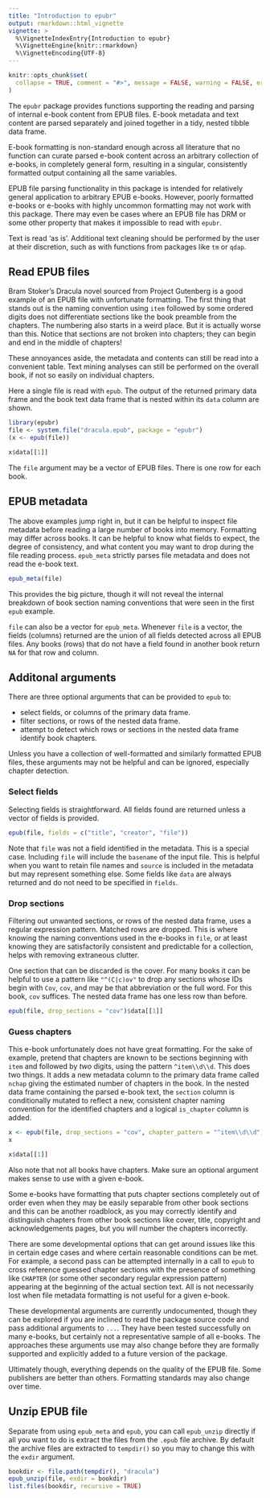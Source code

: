 ---
title: "Introduction to epubr"
output: rmarkdown::html_vignette
vignette: >
  %\VignetteIndexEntry{Introduction to epubr}
  %\VignetteEngine{knitr::rmarkdown}
  %\VignetteEncoding{UTF-8}
---

```{r setup, include=FALSE}
knitr::opts_chunk$set(
  collapse = TRUE, comment = "#>", message = FALSE, warning = FALSE, error = FALSE, tidy = TRUE
)
```

The `epubr` package provides functions supporting the reading and parsing of internal e-book content from EPUB files. E-book metadata and text content are parsed separately and joined together in a tidy, nested tibble data frame. 

E-book formatting is non-standard enough across all literature that no function can curate parsed e-book content across an arbitrary collection of e-books, in completely general form, resulting in a singular, consistently formatted output containing all the same variables.

EPUB file parsing functionality in this package is intended for relatively general application to arbitrary EPUB e-books. However, poorly formatted e-books or e-books with highly uncommon formatting may not work with this package.
There may even be cases where an EPUB file has DRM or some other property that makes it impossible to read with `epubr`.

Text is read 'as is'. Additional text cleaning should be performed by the user at their discretion, such as with functions from packages like `tm` or `qdap`.

## Read EPUB files

Bram Stoker's Dracula novel sourced from Project Gutenberg is a good example of an EPUB file with unfortunate formatting.
The first thing that stands out is the naming convention using `item` followed by some ordered digits does not differentiate sections like the book preamble from the chapters.
The numbering also starts in a weird place. But it is actually worse than this. Notice that sections are not broken into chapters; they can begin and end in the middle of chapters!

These annoyances aside, the metadata and contents can still be read into a convenient table. Text mining analyses can still be performed on the overall book, if not so easily on individual chapters.

Here a single file is read with `epub`. The output of the returned primary data frame and the book text data frame that is nested within its `data` column are shown.

```{r ex1}
library(epubr)
file <- system.file("dracula.epub", package = "epubr")
(x <- epub(file))

x$data[[1]]
```

The `file` argument may be a vector of EPUB files. There is one row for each book.

## EPUB metadata

The above examples jump right in, but it can be helpful to inspect file metadata before reading a large number of books into memory. Formatting may differ across books. It can be helpful to know what fields to expect, the degree of consistency, and what content you may want to drop during the file reading process. `epub_meta` strictly parses file metadata and does not read the e-book text.

```{r ex2}
epub_meta(file)
```

This provides the big picture, though it will not reveal the internal breakdown of book section naming conventions that were seen in the first `epub` example.

`file` can also be a vector for `epub_meta`. Whenever `file` is a vector, the fields (columns) returned are the union of all fields detected across all EPUB files. Any books (rows) that do not have a field found in another book return `NA` for that row and column.

## Additonal arguments

There are three optional arguments that can be provided to `epub` to:

*    select fields, or columns of the primary data frame.
*    filter sections, or rows of the nested data frame.
*    attempt to detect which rows or sections in the nested data frame identify book chapters.

Unless you have a collection of well-formatted and similarly formatted EPUB files, these arguments may not be helpful and can be ignored, especially chapter detection.

### Select fields

Selecting fields is straightforward. All fields found are returned unless a vector of fields is provided.

```{r ex3}
epub(file, fields = c("title", "creator", "file"))
```

Note that `file` was not a field identified in the metadata. This is a special case. Including `file` will include the `basename` of the input file. This is helpful when you want to retain file names and `source` is included in the metadata but may represent something else. Some fields like `data` are always returned and do not need to be specified in `fields`.

### Drop sections

Filtering out unwanted sections, or rows of the nested data frame, uses a regular expression pattern. Matched rows are dropped. This is where knowing the naming conventions used in the e-books in `file`, or at least knowing they are satisfactorily consistent and predictable for a collection, helps with removing extraneous clutter.

One section that can be discarded is the cover. For many books it can be helpful to use a pattern like `"^(C|c)ov"` to drop any sections whose IDs begin with `Cov`, `cov`, and may be that abbreviation or the full word. For this book, `cov` suffices. The nested data frame has one less row than before.

```{r ex4}
epub(file, drop_sections = "cov")$data[[1]]
```

### Guess chapters

This e-book unfortunately does not have great formatting. For the sake of example, pretend that chapters are known to be sections beginning with `item` and followed by *two* digits, using the pattern `^item\\d\\d`. This does two things. It adds a new metadata column to the primary data frame called `nchap` giving the estimated number of chapters in the book. In the nested data frame containing the parsed e-book text, the `section` column is conditionally mutated to reflect a new, consistent chapter naming convention for the identified chapters and a logical `is_chapter` column is added.

```{r ex5}
x <- epub(file, drop_sections = "cov", chapter_pattern = "^item\\d\\d")
x

x$data[[1]]
```

Also note that not all books have chapters. Make sure an optional argument makes sense to use with a given e-book.

Some e-books have formatting that puts chapter sections completely out of order even when they may be easily separable from other book sections and this can be another roadblock, as you may correctly identify and distinguish chapters from other book sections like cover, title, copyright and acknowledgements pages, but you will number the chapters incorrectly.

There are some developmental options that can get around issues like this in certain edge cases and where certain reasonable conditions can be met. For example, a second pass can be attempted internally in a call to `epub` to cross reference guessed chapter sections with the presence of something like `CHAPTER` (or some other secondary regular expression pattern) appearing at the beginning of the actual section text. All is not necessarily lost when file metadata formatting is not useful for a given e-book.

These developmental arguments are currently undocumented, though they can be explored if you are inclined to read the package source code and pass additional arguments to `...`. They have been tested successfully on many e-books, but certainly not a representative sample of all e-books. The approaches these arguments use may also change before they are formally supported and explicitly added to a future version of the package.

Ultimately though, everything depends on the quality of the EPUB file. Some publishers are better than others. Formatting standards may also change over time.

## Unzip EPUB file

Separate from using `epub_meta` and `epub`, you can call `epub_unzip` directly if all you want to do is extract the files from the `.epub` file archive. By default the archive files are extracted to `tempdir()` so you may to change this with the `exdir` argument.

```{r ex6}
bookdir <- file.path(tempdir(), "dracula")
epub_unzip(file, exdir = bookdir)
list.files(bookdir, recursive = TRUE)
```
